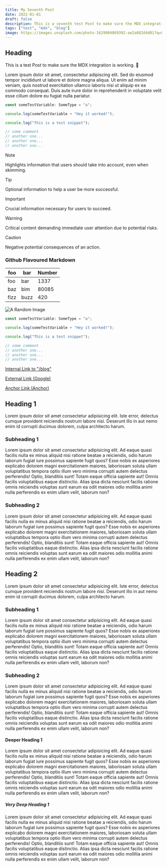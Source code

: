 ```yaml
---
title: My Seventh Post
date: 2022-01-01
draft: false
description: This is a seventh test Post to make sure the MDX integration is working. 🥸
tags: ["test", "mdx", "blog"]
image: https://images.unsplash.com/photo-1629904869392-ae2a682d4d01?q=80&w=1752&auto=format&fit=crop&ixlib=rb-4.0.3&ixid=M3wxMjA3fDB8MHxwaG90by1wYWdlfHx8fGVufDB8fHx8fA%3D%3D
---
```


## Heading

This is a test Post to make sure the MDX integration is working. 🥸

Lorem ipsum dolor sit amet, consectetur adipiscing elit. Sed do eiusmod tempor incididunt ut labore et dolore magna aliqua. Ut enim ad minim veniam,
quis nostrud exercitation ullamco laboris nisi ut aliquip ex ea commodo consequat. Duis aute irure dolor in reprehenderit in voluptate velit esse cillum dolore
eu fugiat nulla pariatur.

```ts title="script.ts" showLineNumbers {1,3-5}
const someTestVariable: SomeType = "a";

console.log(someTestVariable + "Hey it worked!");

console.log("This is a test snippet");

// some comment
// another one...
// another one...
// another one...
```

> [!NOTE]
> Highlights information that users should take into account, even when skimming.

> [!TIP]
> Optional information to help a user be more successful.

> [!IMPORTANT]
> Crucial information necessary for users to succeed.

> [!WARNING]
> Critical content demanding immediate user attention due to potential risks.

> [!CAUTION]
> Negative potential consequences of an action.

### Github Flavoured Markdown

| foo  | bar  | Number |
| ---- | ---- | ------ |
| foo  | bar  | 1337   |
| baz  | bim  | 80085  |
| fizz | buzz | 420    |

![A Random Image](https://images.unsplash.com/photo-1629904869392-ae2a682d4d01?q=80&w=1752&auto=format&fit=crop&ixlib=rb-4.0.3&ixid=M3wxMjA3fDB8MHxwaG90by1wYWdlfHx8fGVufDB8fHx8fA%3D%3D)

```ts showLineNumbers {1,3-5}
const someTestVariable: SomeType = "a";

console.log(someTestVariable + "Hey it worked!");

console.log("This is a test snippet");

// some comment
// another one...
// another one...
// another one...
```

[Internal Link to "/blog"](/blog)

[External Link (Google)](https://google.com)

[Anchor Link (Anchor)](#anchor)

## Heading 1

Lorem ipsum dolor sit amet consectetur adipisicing elit. Iste error, delectus cumque provident reiciendis nostrum labore nisi. Deserunt illo in aut nemo enim id corrupti ducimus dolorem, culpa architecto harum.

### Subheading 1

Lorem ipsum dolor sit amet consectetur adipisicing elit. Ad eaque quasi facilis nulla ex minus aliquid nisi ratione beatae a reiciendis, odio harum laborum fugiat iure possimus sapiente fugit quos?
Esse nobis ex asperiores explicabo dolorem magni exercitationem maiores, laboriosam soluta ullam voluptatibus tempora optio illum vero minima corrupti autem delectus perferendis! Optio, blanditiis sunt! Totam eaque officia sapiente aut!
Omnis facilis voluptatibus eaque distinctio. Alias ipsa dicta nesciunt facilis ratione omnis reiciendis voluptas sunt earum ea odit maiores odio mollitia animi nulla perferendis ex enim ullam velit, laborum non?

### Subheading 2

Lorem ipsum dolor sit amet consectetur adipisicing elit. Ad eaque quasi facilis nulla ex minus aliquid nisi ratione beatae a reiciendis, odio harum laborum fugiat iure possimus sapiente fugit quos?
Esse nobis ex asperiores explicabo dolorem magni exercitationem maiores, laboriosam soluta ullam voluptatibus tempora optio illum vero minima corrupti autem delectus perferendis! Optio, blanditiis sunt! Totam eaque officia sapiente aut!
Omnis facilis voluptatibus eaque distinctio. Alias ipsa dicta nesciunt facilis ratione omnis reiciendis voluptas sunt earum ea odit maiores odio mollitia animi nulla perferendis ex enim ullam velit, laborum non?

## Heading 2

Lorem ipsum dolor sit amet consectetur adipisicing elit. Iste error, delectus cumque provident reiciendis nostrum labore nisi. Deserunt illo in aut nemo enim id corrupti ducimus dolorem, culpa architecto harum.

### Subheading 1

Lorem ipsum dolor sit amet consectetur adipisicing elit. Ad eaque quasi facilis nulla ex minus aliquid nisi ratione beatae a reiciendis, odio harum laborum fugiat iure possimus sapiente fugit quos?
Esse nobis ex asperiores explicabo dolorem magni exercitationem maiores, laboriosam soluta ullam voluptatibus tempora optio illum vero minima corrupti autem delectus perferendis! Optio, blanditiis sunt! Totam eaque officia sapiente aut!
Omnis facilis voluptatibus eaque distinctio. Alias ipsa dicta nesciunt facilis ratione omnis reiciendis voluptas sunt earum ea odit maiores odio mollitia animi nulla perferendis ex enim ullam velit, laborum non?

### Subheading 2

Lorem ipsum dolor sit amet consectetur adipisicing elit. Ad eaque quasi facilis nulla ex minus aliquid nisi ratione beatae a reiciendis, odio harum laborum fugiat iure possimus sapiente fugit quos?
Esse nobis ex asperiores explicabo dolorem magni exercitationem maiores, laboriosam soluta ullam voluptatibus tempora optio illum vero minima corrupti autem delectus perferendis! Optio, blanditiis sunt! Totam eaque officia sapiente aut!
Omnis facilis voluptatibus eaque distinctio. Alias ipsa dicta nesciunt facilis ratione omnis reiciendis voluptas sunt earum ea odit maiores odio mollitia animi nulla perferendis ex enim ullam velit, laborum non?

#### Deeper Heading 1

Lorem ipsum dolor sit amet consectetur adipisicing elit. Ad eaque quasi facilis nulla ex minus aliquid nisi ratione beatae a reiciendis, odio harum laborum fugiat iure possimus sapiente fugit quos?
Esse nobis ex asperiores explicabo dolorem magni exercitationem maiores, laboriosam soluta ullam voluptatibus tempora optio illum vero minima corrupti autem delectus perferendis! Optio, blanditiis sunt! Totam eaque officia sapiente aut!
Omnis facilis voluptatibus eaque distinctio. Alias ipsa dicta nesciunt facilis ratione omnis reiciendis voluptas sunt earum ea odit maiores odio mollitia animi nulla perferendis ex enim ullam velit, laborum non?

##### Very Deep Heading 1

Lorem ipsum dolor sit amet consectetur adipisicing elit. Ad eaque quasi facilis nulla ex minus aliquid nisi ratione beatae a reiciendis, odio harum laborum fugiat iure possimus sapiente fugit quos?
Esse nobis ex asperiores explicabo dolorem magni exercitationem maiores, laboriosam soluta ullam voluptatibus tempora optio illum vero minima corrupti autem delectus perferendis! Optio, blanditiis sunt! Totam eaque officia sapiente aut!
Omnis facilis voluptatibus eaque distinctio. Alias ipsa dicta nesciunt facilis ratione omnis reiciendis voluptas sunt earum ea odit maiores odio mollitia animi nulla perferendis ex enim ullam velit, laborum non?
